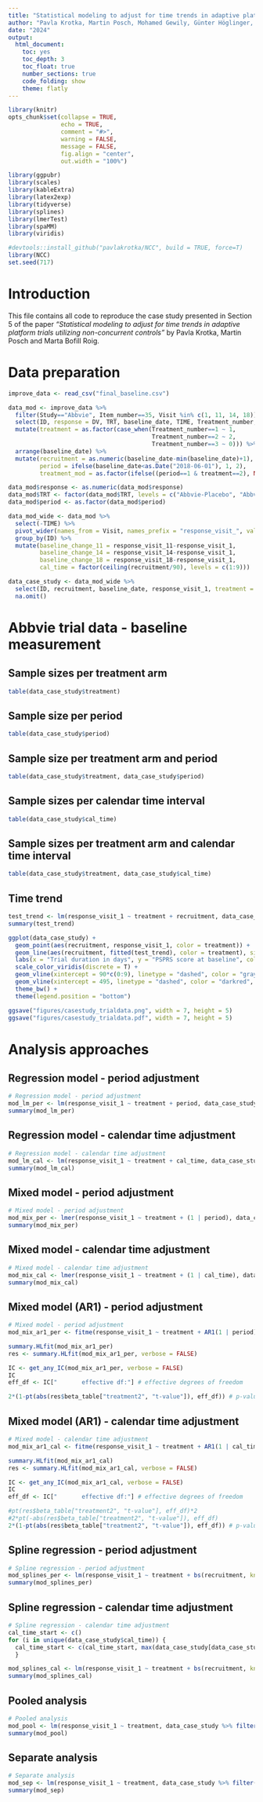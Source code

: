---
title: "Statistical modeling to adjust for time trends in adaptive platform trials utilizing non-concurrent controls: Case study"
author: "Pavla Krotka, Martin Posch, Mohamed Gewily, Günter Höglinger, Marta Bofill Roig"
date: "2024"
output: 
  html_document:
    toc: yes
    toc_depth: 3
    toc_float: true
    number_sections: true
    code_folding: show 
    theme: flatly
---

```{r setup, include = FALSE}
library(knitr)
opts_chunk$set(collapse = TRUE,
               echo = TRUE,
               comment = "#>",
               warning = FALSE,
               message = FALSE,
               fig.align = "center",
               out.width = "100%")
```

```{r, include=FALSE}
library(ggpubr)
library(scales)
library(kableExtra)
library(latex2exp)
library(tidyverse)
library(splines)
library(lmerTest)
library(spaMM)
library(viridis)

#devtools::install_github("pavlakrotka/NCC", build = TRUE, force=T)
library(NCC)
set.seed(717)
```


# Introduction

This file contains all code to reproduce the case study presented in Section 5 of the paper *"Statistical modeling to adjust for time trends in adaptive platform trials utilizing non-concurrent controls"* by Pavla Krotka, Martin Posch and Marta Bofill Roig.


# Data preparation

```{r}
improve_data <- read_csv("final_baseline.csv")
```


```{r}
data_mod <- improve_data %>%
  filter(Study=="Abbvie", Item_number==35, Visit %in% c(1, 11, 14, 18)) %>%
  select(ID, response = DV, TRT, baseline_date, TIME, Treatment_number, Visit, Item_number) %>%
  mutate(treatment = as.factor(case_when(Treatment_number==1 ~ 1,
                                         Treatment_number==2 ~ 2,
                                         Treatment_number==3 ~ 0))) %>%
  arrange(baseline_date) %>%
  mutate(recruitment = as.numeric(baseline_date-min(baseline_date)+1),
         period = ifelse(baseline_date<as.Date("2018-06-01"), 1, 2),
         treatment_mod = as.factor(ifelse((period==1 & treatment==2), NA, as.numeric(treatment)-1)))

data_mod$response <- as.numeric(data_mod$response)
data_mod$TRT <- factor(data_mod$TRT, levels = c("Abbvie-Placebo", "Abbvie-ABBV-8E12 2000 MG", "Abbvie-ABBV-8E12 4000 MG"))
data_mod$period <- as.factor(data_mod$period)

data_mod_wide <- data_mod %>%
  select(-TIME) %>%
  pivot_wider(names_from = Visit, names_prefix = "response_visit_", values_from = response) %>%
  group_by(ID) %>%
  mutate(baseline_change_11 = response_visit_11-response_visit_1,
         baseline_change_14 = response_visit_14-response_visit_1,
         baseline_change_18 = response_visit_18-response_visit_1,
         cal_time = factor(ceiling(recruitment/90), levels = c(1:9)))

data_case_study <- data_mod_wide %>%
  select(ID, recruitment, baseline_date, response_visit_1, treatment = treatment_mod, period, cal_time) %>%
  na.omit()
```



# Abbvie trial data - baseline measurement

## Sample sizes per treatment arm

```{r}
table(data_case_study$treatment)
```

## Sample size per period

```{r}
table(data_case_study$period)
```


## Sample size per treatment arm and period

```{r}
table(data_case_study$treatment, data_case_study$period)
```

## Sample sizes per calendar time interval

```{r}
table(data_case_study$cal_time)
```


## Sample sizes per treatment arm and calendar time interval

```{r}
table(data_case_study$treatment, data_case_study$cal_time)
```


## Time trend

```{r}
test_trend <- lm(response_visit_1 ~ treatment + recruitment, data_case_study)
summary(test_trend)
```


```{r}
ggplot(data_case_study) +
  geom_point(aes(recruitment, response_visit_1, color = treatment)) +
  geom_line(aes(recruitment, fitted(test_trend), color = treatment), size = 1) +
  labs(x = "Trial duration in days", y = "PSPRS score at baseline", color = "Treatment:") +
  scale_color_viridis(discrete = T) +
  geom_vline(xintercept = 90*c(0:9), linetype = "dashed", color = "gray40") +
  geom_vline(xintercept = 495, linetype = "dashed", color = "darkred", size = 1) +
  theme_bw() +
  theme(legend.position = "bottom")

ggsave("figures/casestudy_trialdata.png", width = 7, height = 5)
ggsave("figures/casestudy_trialdata.pdf", width = 7, height = 5)
```

# Analysis approaches

## Regression model - period adjustment

```{r}
# Regression model - period adjustment
mod_lm_per <- lm(response_visit_1 ~ treatment + period, data_case_study)
summary(mod_lm_per)
```

## Regression model - calendar time adjustment

```{r}
# Regression model - calendar time adjustment
mod_lm_cal <- lm(response_visit_1 ~ treatment + cal_time, data_case_study)
summary(mod_lm_cal)
```
## Mixed model - period adjustment

```{r}
# Mixed model - period adjustment
mod_mix_per <- lmer(response_visit_1 ~ treatment + (1 | period), data_case_study)
summary(mod_mix_per)
```

## Mixed model - calendar time adjustment

```{r}
# Mixed model - calendar time adjustment
mod_mix_cal <- lmer(response_visit_1 ~ treatment + (1 | cal_time), data_case_study)
summary(mod_mix_cal)
```

## Mixed model (AR1) - period adjustment

```{r}
# Mixed model - period adjustment
mod_mix_ar1_per <- fitme(response_visit_1 ~ treatment + AR1(1 | period), data_case_study)

summary.HLfit(mod_mix_ar1_per)
res <- summary.HLfit(mod_mix_ar1_per, verbose = FALSE)

IC <- get_any_IC(mod_mix_ar1_per, verbose = FALSE)
IC
eff_df <- IC["       effective df:"] # effective degrees of freedom

2*(1-pt(abs(res$beta_table["treatment2", "t-value"]), eff_df)) # p-value
```

## Mixed model (AR1) - calendar time adjustment

```{r}
# Mixed model - calendar time adjustment
mod_mix_ar1_cal <- fitme(response_visit_1 ~ treatment + AR1(1 | cal_time), data_case_study)

summary.HLfit(mod_mix_ar1_cal)
res <- summary.HLfit(mod_mix_ar1_cal, verbose = FALSE)

IC <- get_any_IC(mod_mix_ar1_cal, verbose = FALSE)
IC
eff_df <- IC["       effective df:"] # effective degrees of freedom

#pt(res$beta_table["treatment2", "t-value"], eff_df)*2
#2*pt(-abs(res$beta_table["treatment2", "t-value"]), eff_df)
2*(1-pt(abs(res$beta_table["treatment2", "t-value"]), eff_df)) # p-value
```

## Spline regression - period adjustment

```{r}
# Spline regression - period adjustment
mod_splines_per <- lm(response_visit_1 ~ treatment + bs(recruitment, knots = c(495), degree = 3), data_case_study)
summary(mod_splines_per)
```

## Spline regression - calendar time adjustment

```{r}
# Spline regression - calendar time adjustment
cal_time_start <- c()
for (i in unique(data_case_study$cal_time)) {
  cal_time_start <- c(cal_time_start, max(data_case_study[data_case_study$cal_time==i,]$recruitment))
  }

mod_splines_cal <- lm(response_visit_1 ~ treatment + bs(recruitment, knots = cal_time_start, degree = 3), data_case_study)
summary(mod_splines_cal)
```

## Pooled analysis

```{r}
# Pooled analysis
mod_pool <- lm(response_visit_1 ~ treatment, data_case_study %>% filter(treatment %in% c(0, 2)))
summary(mod_pool)
```

## Separate analysis

```{r}
# Separate analysis
mod_sep <- lm(response_visit_1 ~ treatment, data_case_study %>% filter(treatment %in% c(0, 2), period==2))
summary(mod_sep)
```
